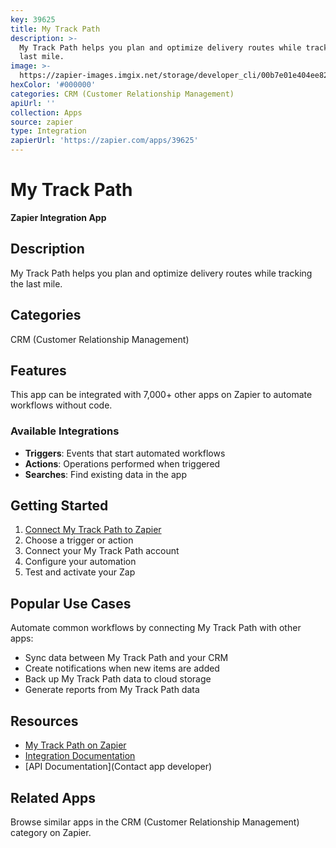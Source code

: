```yaml
---
key: 39625
title: My Track Path
description: >-
  My Track Path helps you plan and optimize delivery routes while tracking the
  last mile.
image: >-
  https://zapier-images.imgix.net/storage/developer_cli/00b7e01e404ee82e602ba96f8e4b8f03.png?auto=format%2Ccompress&ixlib=python-3.0.0&q=50
hexColor: '#000000'
categories: CRM (Customer Relationship Management)
apiUrl: ''
collection: Apps
source: zapier
type: Integration
zapierUrl: 'https://zapier.com/apps/39625'
---
```

# My Track Path

**Zapier Integration App**

## Description

My Track Path helps you plan and optimize delivery routes while tracking the last mile.

## Categories

CRM (Customer Relationship Management)

## Features

This app can be integrated with 7,000+ other apps on Zapier to automate workflows without code.

### Available Integrations

- **Triggers**: Events that start automated workflows
- **Actions**: Operations performed when triggered
- **Searches**: Find existing data in the app

## Getting Started

1. [Connect My Track Path to Zapier](https://zapier.com/apps/39625)
2. Choose a trigger or action
3. Connect your My Track Path account
4. Configure your automation
5. Test and activate your Zap

## Popular Use Cases

Automate common workflows by connecting My Track Path with other apps:

- Sync data between My Track Path and your CRM
- Create notifications when new items are added
- Back up My Track Path data to cloud storage
- Generate reports from My Track Path data

## Resources

- [My Track Path on Zapier](https://zapier.com/apps/39625)
- [Integration Documentation](https://zapier.com/apps/39625/integrations)
- [API Documentation](Contact app developer)

## Related Apps

Browse similar apps in the CRM (Customer Relationship Management) category on Zapier.
